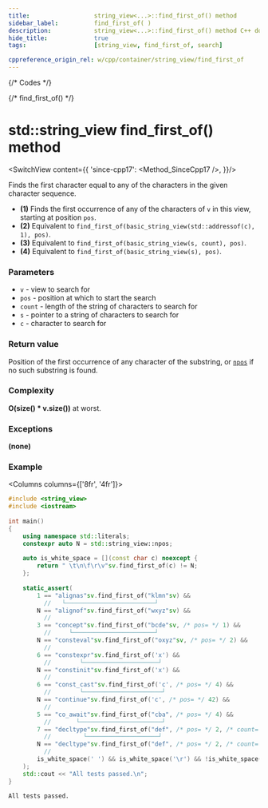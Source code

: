 ```yaml
---
title:					string_view<...>::find_first_of() method
sidebar_label:			find_first_of( )
description:			string_view<...>::find_first_of() method C++ documentation
hide_title:				true
tags:					[string_view, find_first_of, search]

cppreference_origin_rel: w/cpp/container/string_view/find_first_of
---
```




{/* Codes */}

{/* find_first_of() */}

# std::string_view find_first_of() method

<SwitchView content={{
	'since-cpp17': <Method_SinceCpp17 />,
}}/>

Finds the first character equal to any of the characters in the given character sequence.

 - **(1)** Finds the first occurrence of any of the characters of `v` in this view, starting at position `pos`.
 - **(2)** Equivalent to `find_first_of(basic_string_view(std::addressof(c), 1), pos)`.
 - **(3)** Equivalent to `find_first_of(basic_string_view(s, count), pos)`.
 - **(4)** Equivalent to `find_first_of(basic_string_view(s), pos)`.

### Parameters

 - `v` - view to search for
 - `pos` - position at which to start the search
 - `count` - length of the string of characters to search for
 - `s` - pointer to a string of characters to search for
 - `c` - character to search for

### Return value

Position of the first occurrence of any character of the substring, or [`npos`](#) if no such substring is found.

### Complexity

**O(size() * v.size())** at worst.

<ImproveSection />

### Exceptions

**(none)**

### Example

<Columns columns={['8fr', '4fr']}>
<div>

```cpp
#include <string_view>
#include <iostream>
 
int main()
{
    using namespace std::literals;
    constexpr auto N = std::string_view::npos;
 
    auto is_white_space = [](const char c) noexcept {
        return " \t\n\f\r\v"sv.find_first_of(c) != N;
    };
 
    static_assert(
        1 == "alignas"sv.find_first_of("klmn"sv) &&
          //   └─────────────────────────┘
        N == "alignof"sv.find_first_of("wxyz"sv) &&
          //
        3 == "concept"sv.find_first_of("bcde"sv, /* pos= */ 1) &&
          //     └───────────────────────┘
        N == "consteval"sv.find_first_of("oxyz"sv, /* pos= */ 2) &&
          //
        6 == "constexpr"sv.find_first_of('x') &&
          //        └─────────────────────┘
        N == "constinit"sv.find_first_of('x') &&
          //
        6 == "const_cast"sv.find_first_of('c', /* pos= */ 4) &&
          //        └──────────────────────┘
        N == "continue"sv.find_first_of('c', /* pos= */ 42) &&
          //
        5 == "co_await"sv.find_first_of("cba", /* pos= */ 4) &&
          //       └───────────────────────┘
        7 == "decltype"sv.find_first_of("def", /* pos= */ 2, /* count= */ 2) &&
          //         └────────────────────┘
        N == "decltype"sv.find_first_of("def", /* pos= */ 2, /* count= */ 1) &&
          //
        is_white_space(' ') && is_white_space('\r') && !is_white_space('\a')
    );
    std::cout << "All tests passed.\n";
}
```

</div>
<div>

```plaintext title="Output"
All tests passed.
```

</div>
</Columns>
